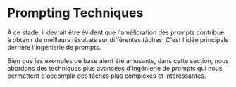 # Prompting Techniques

À ce stade, il devrait être évident que l'amélioration des prompts contribue à obtenir de meilleurs résultats sur différentes tâches. C'est l'idée principale derrière l'ingénierie de prompts.

Bien que les exemples de base aient été amusants, dans cette section, nous abordons des techniques plus avancées d'ingénierie de prompts qui nous permettent d'accomplir des tâches plus complexes et intéressantes.